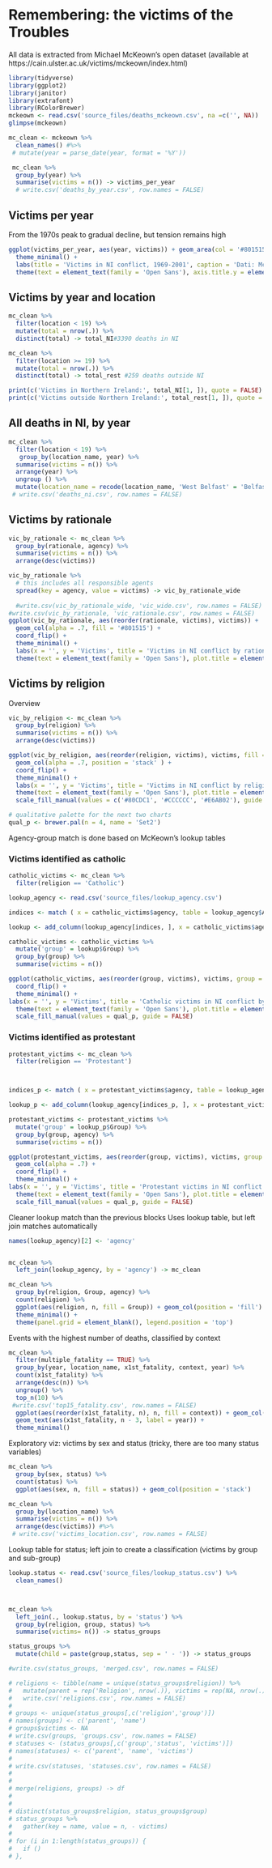 <h1>Remembering: the victims of the Troubles</h1>
<p>All data is extracted from Michael McKeown's open dataset (available at https://cain.ulster.ac.uk/victims/mckeown/index.html)</p>
```r
library(tidyverse)
library(ggplot2)
library(janitor)
library(extrafont)
library(RColorBrewer)
mckeown <- read.csv('source_files/deaths_mckeown.csv', na =c('', NA))
glimpse(mckeown)

mc_clean <- mckeown %>%
  clean_names() #%>%
 # mutate(year = parse_date(year, format = '%Y'))

 mc_clean %>%
  group_by(year) %>%
  summarise(victims = n()) -> victims_per_year
  # write.csv('deaths_by_year.csv', row.names = FALSE)
```
<h2>Victims per year</h2>
<p>From the 1970s peak to gradual decline, but tension remains high</p>
```r
ggplot(victims_per_year, aes(year, victims)) + geom_area(col = '#801515', fill = '#D46A6A', alpha = .5) +
  theme_minimal() +
  labs(title = 'Victims in NI conflict, 1969-2001', caption = 'Dati: McKeown, Michael. (2009). Spreadsheet of Deaths Associated with Violence in Northern Ireland, 1969-2001', x = '', y = 'Vittime') +
  theme(text = element_text(family = 'Open Sans'), axis.title.y = element_text(margin = margin(t = 0, r = 20, b = 0, l = 0)), plot.title = element_text(margin = margin(t = 0, r = 0, b = 20, l = 0)), panel.grid = element_line(colour = '#f2f2f2'), panel.grid.minor.x = element_blank())
```

<h2>Victims by year and location</h2>
```r
mc_clean %>%
  filter(location < 19) %>%
  mutate(total = nrow(.)) %>%
  distinct(total) -> total_NI#3390 deaths in NI 

mc_clean %>%
  filter(location >= 19) %>%
  mutate(total = nrow(.)) %>%
  distinct(total) -> total_rest #259 deaths outside NI

print(c('Victims in Northern Ireland:', total_NI[1, ]), quote = FALSE)
print(c('Victims outside Northern Ireland:', total_rest[1, ]), quote = FALSE)
```

<h2>All deaths in NI, by year</h2>
```r
mc_clean %>%
  filter(location < 19) %>%
   group_by(location_name, year) %>%
  summarise(victims = n()) %>%
  arrange(year) %>%
  ungroup () %>%
  mutate(location_name = recode(location_name, 'West Belfast' = 'Belfast West', 'North Belfast' = 'Belfast North' , 'South Belfast' = 'Belfast South', 'East Belfast' = 'Belfast East')) -> deaths_by_year #%>%
 # write.csv('deaths_ni.csv', row.names = FALSE)
```

<h2>Victims by rationale</h2>
```r
vic_by_rationale <- mc_clean %>%
  group_by(rationale, agency) %>%
  summarise(victims = n()) %>%
  arrange(desc(victims))

vic_by_rationale %>%
  # this includes all responsible agents
  spread(key = agency, value = victims) -> vic_by_rationale_wide
  
  #write.csv(vic_by_rationale_wide, 'vic_wide.csv', row.names = FALSE)
#write.csv(vic_by_rationale, 'vic_rationale.csv', row.names = FALSE)
ggplot(vic_by_rationale, aes(reorder(rationale, victims), victims)) +
  geom_col(alpha = .7, fill = '#801515') +
  coord_flip() + 
  theme_minimal() +
  labs(x = '', y = 'Victims', title = 'Victims in NI conflict by rationale, 1969-2001', caption = 'Data: McKeown, Michael. (2009). Spreadsheet of Deaths Associated with Violence in Northern Ireland, 1969-2001') +
  theme(text = element_text(family = 'Open Sans'), plot.title = element_text(margin = margin(b = 15)), axis.title.x = element_text(margin = margin(t = 10, b = 10)), panel.grid.major.y = element_blank(), panel.grid = element_line(colour = '#f2f2f2'))
```

<h2>Victims by religion</h2>
<p>Overview</p>
```r
vic_by_religion <- mc_clean %>%
  group_by(religion) %>%
  summarise(victims = n()) %>%
  arrange(desc(victims))

ggplot(vic_by_religion, aes(reorder(religion, victims), victims, fill = religion)) +
  geom_col(alpha = .7, position = 'stack' ) +
  coord_flip() + 
  theme_minimal() +
  labs(x = '', y = 'Victims', title = 'Victims in NI conflict by religion, 1969-2001', caption = 'Data: McKeown, Michael. (2009). Spreadsheet of Deaths Associated with Violence in Northern Ireland, 1969-2001') +
  theme(text = element_text(family = 'Open Sans'), plot.title = element_text(margin = margin(b = 15)), axis.title.x = element_text(margin = margin(t = 10, b = 10)), panel.grid.major.y = element_blank(), panel.grid = element_line(colour = '#f2f2f2'))+
  scale_fill_manual(values = c('#80CDC1', '#CCCCCC', '#E6AB02'), guide = FALSE )
```

```r
# qualitative palette for the next two charts
qual_p <- brewer.pal(n = 4, name = 'Set2')
```

<p>Agency-group match is done based on McKeown's lookup tables</p>

<h3>Victims identified as catholic</h3>
```r
catholic_victims <- mc_clean %>%
  filter(religion == 'Catholic')

lookup_agency <- read.csv('source_files/lookup_agency.csv')

indices <- match ( x = catholic_victims$agency, table = lookup_agency$Agency)

lookup <- add_column(lookup_agency[indices, ], x = catholic_victims$agency)

catholic_victims <- catholic_victims %>%
  mutate('group' = lookup$Group) %>%
  group_by(group) %>%
  summarise(victims = n())

ggplot(catholic_victims, aes(reorder(group, victims), victims, group = group, fill = group)) + geom_col(alpha = .7, guides= FALSE) +
  coord_flip() +
  theme_minimal() +
labs(x = '', y = 'Victims', title = 'Catholic victims in NI conflict by group, 1969-2001', caption = 'Data: McKeown, Michael. (2009). Spreadsheet of Deaths Associated with Violence in Northern Ireland, 1969-2001') +
  theme(text = element_text(family = 'Open Sans'), plot.title = element_text(margin = margin(b = 15)), axis.title.x = element_text(margin = margin(t = 10, b = 10)), panel.grid.major.y = element_blank(), panel.grid = element_line(colour = '#f2f2f2')) +
  scale_fill_manual(values = qual_p, guide = FALSE)
```
<h3>Victims identified as protestant</h3>
```r
protestant_victims <- mc_clean %>%
  filter(religion == 'Protestant')



indices_p <- match ( x = protestant_victims$agency, table = lookup_agency$Agency)

lookup_p <- add_column(lookup_agency[indices_p, ], x = protestant_victims$agency)

protestant_victims <- protestant_victims %>%
  mutate('group' = lookup_p$Group) %>%
  group_by(group, agency) %>%
  summarise(victims = n())

ggplot(protestant_victims, aes(reorder(group, victims), victims, group = group, fill = group)) + 
  geom_col(alpha = .7) +
  coord_flip() +
  theme_minimal() +
labs(x = '', y = 'Victims', title = 'Protestant victims in NI conflict by group, 1969-2001', caption = 'Data: McKeown, Michael. (2009). Spreadsheet of Deaths Associated with Violence in Northern Ireland, 1969-2001') +
  theme(text = element_text(family = 'Open Sans'), plot.title = element_text(margin = margin(b = 15)), axis.title.x = element_text(margin = margin(t = 10, b = 10)), panel.grid.major.y = element_blank(), panel.grid = element_line(colour = '#f2f2f2')) +
  scale_fill_manual(values = qual_p, guide = FALSE)
```


Cleaner lookup match than the previous blocks
Uses lookup table, but left join matches automatically
```r
names(lookup_agency)[2] <- 'agency'


mc_clean %>%
  left_join(lookup_agency, by = 'agency') -> mc_clean

mc_clean %>%
  group_by(religion, Group, agency) %>%
  count(religion) %>%
  ggplot(aes(religion, n, fill = Group)) + geom_col(position = 'fill') + coord_flip() +
  theme_minimal() +
  theme(panel.grid = element_blank(), legend.position = 'top')
```


Events with the highest number of deaths, classified by context
```r
mc_clean %>%
  filter(multiple_fatality == TRUE) %>%
  group_by(year, location_name, x1st_fatality, context, year) %>%
  count(x1st_fatality) %>%
  arrange(desc(n)) %>%
  ungroup() %>%
  top_n(10) %>%
 #write.csv('top15_fatality.csv', row.names = FALSE)
  ggplot(aes(reorder(x1st_fatality, n), n, fill = context)) + geom_col() + coord_flip() +
  geom_text(aes(x1st_fatality, n - 3, label = year)) +
  theme_minimal()
```


Exploratory viz: victims by sex and status (tricky, there are too many status variables)
```r
mc_clean %>%
  group_by(sex, status) %>%
  count(status) %>% 
  ggplot(aes(sex, n, fill = status)) + geom_col(position = 'stack')
```

```r
mc_clean %>%
  group_by(location_name) %>%
  summarise(victims = n()) %>%
  arrange(desc(victims)) #%>%
 # write.csv('victims_location.csv', row.names = FALSE)
```


Lookup table for status; left join to create a classification (victims by group and sub-group)
```r
lookup.status <- read.csv('source_files/lookup_status.csv') %>%
  clean_names()



mc_clean %>%
  left_join(., lookup.status, by = 'status') %>%
  group_by(religion, group, status) %>%
  summarise(victims= n()) -> status_groups

status_groups %>%
  mutate(child = paste(group,status, sep = ' - ')) -> status_groups

#write.csv(status_groups, 'merged.csv', row.names = FALSE)

# religions <- tibble(name = unique(status_groups$religion)) %>%
#   mutate(parent = rep('Religion', nrow(.)), victims = rep(NA, nrow(.))) %>%
#   write.csv('religions.csv', row.names = FALSE)
# 
# groups <- unique(status_groups[,c('religion','group')])
# names(groups) <- c('parent', 'name')
# groups$victims <- NA
# write.csv(groups, 'groups.csv', row.names = FALSE)
# statuses <- (status_groups[,c('group','status', 'victims')])
# names(statuses) <- c('parent', 'name', 'victims')
# 
# write.csv(statuses, 'statuses.csv', row.names = FALSE)
# 
# 
# merge(religions, groups) -> df
# 
# 
# distinct(status_groups$religion, status_groups$group)
# status_groups %>%
#   gather(key = name, value = n, - victims)
# 
# for (i in 1:length(status_groups)) {
#   if ()
# },
```



